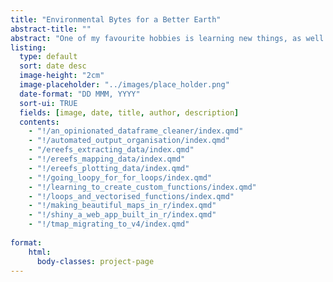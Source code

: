 ```yaml
---
title: "Environmental Bytes for a Better Earth"
abstract-title: ""
abstract: "One of my favourite hobbies is learning new things, as well as helping others to do the same. On this page you will find blogs documenting the wide range of skills I have learnt as an Environmental Data Analyst, with everything from low level R coding concepts, all the way to fully fledged environmental data analysis pipelines, interactive dashboards built in Shiny and Tableau, and examples of SQL and database management. I try to post regularly, so come back often to see what's new!"
listing:
  type: default
  sort: date desc
  image-height: "2cm"
  image-placeholder: "../images/place_holder.png"
  date-format: "DD MMM, YYYY"
  sort-ui: TRUE
  fields: [image, date, title, author, description]
  contents: 
    - "!/an_opinionated_dataframe_cleaner/index.qmd"
    - "!/automated_output_organisation/index.qmd"
    - "/ereefs_extracting_data/index.qmd"
    - "!/ereefs_mapping_data/index.qmd"
    - "!/ereefs_plotting_data/index.qmd"
    - "!/going_loopy_for_for_loops/index.qmd"
    - "!/learning_to_create_custom_functions/index.qmd"
    - "!/loops_and_vectorised_functions/index.qmd"
    - "!/making_beautiful_maps_in_r/index.qmd"
    - "!/shiny_a_web_app_built_in_r/index.qmd"
    - "!/tmap_migrating_to_v4/index.qmd"
    
format:
    html:
      body-classes: project-page
---
```


::: {.column-screen}
```{=html}
<html lang="en">
<head>
  <meta charset="UTF-8">
  <meta http-equiv="X-UA-Compatible content="IE=edge">
  <meta name="viewport" content = "width=device-width, initial-scale=1.0">
  <title>Document</title>
</head>

  <div class="project-background"></div>

```

:::

